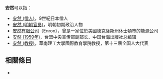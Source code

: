 {{維基詞典|安然}}

'''安然'''可以指：
* [[安然_(僧人)|安然 (僧人)]]，9世紀日本僧人
* [[安然_(明朝官员)|安然 (明朝官员)]]，明朝初期政治人物
* [[安然有限公司|安然有限公司]]（Enron），曾是一家位於美國德克薩斯州休士頓市的能源公司
* [[安然_(1959年)|安然 (1959年)]]，台盟中央宣传部副部长、中国台海出版社总编辑
* [[安然_(教授)|安然 (教授)]]，華南理工大學國際教育學院教授，第十三届全国人大代表

== 相關條目 ==
*{{lookfrom|安然}}

{{消歧义|A|Cat=二字消歧义}}